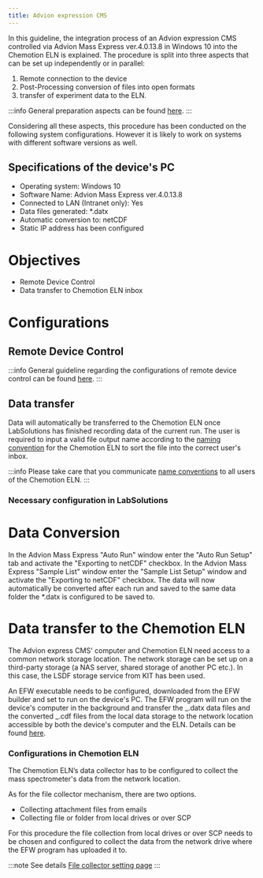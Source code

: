 ```yaml
---
title: Advion expression CMS
---
```


In this guideline, the integration process of an Advion expression CMS controlled via Advion Mass Express ver.4.0.13.8 in Windows 10 into the Chemotion ELN is explained.
The procedure is split into three aspects that can be set up independently or in parallel:

1. Remote connection to the device
2. Post-Processing conversion of files into open formats
3. transfer of experiment data to the ELN.

:::info
General preparation aspects can be found [here](../devices#general-preparation-aspects).
:::

Considering all these aspects, this procedure has been conducted on the following system configurations.
However it is likely to work on systems with different software versions as well.

## Specifications of the device's PC

- Operating system: Windows 10
- Software Name: Advion Mass Express ver.4.0.13.8
- Connected to LAN (Intranet only): Yes
- Data files generated: \*.datx
- Automatic conversion to: netCDF
- Static IP address has been configured

# Objectives

- Remote Device Control
- Data transfer to Chemotion ELN inbox

# Configurations

## Remote Device Control

:::info
General guideline regarding the configurations of remote device control can be found [here](configurations/remote_control).
:::

## Data transfer

Data will automatically be transferred to the Chemotion ELN once LabSolutions has finished recording data of the current run.
The user is required to input a valid file output name according to the [naming convention](../devices#name-conventions) for the Chemotion ELN to sort the file into the correct user's inbox.

:::info
Please take care that you communicate [name conventions](../devices#name-conventions) to all users of the Chemotion ELN.
:::

### Necessary configuration in LabSolutions

# Data Conversion

In the Advion Mass Express "Auto Run" window enter the "Auto Run Setup" tab and activate the "Exporting to netCDF" checkbox.
In the Advion Mass Express "Sample List" window enter the "Sample List Setup" window and activate the "Exporting to netCDF" checkbox.
The data will now automatically be converted after each run and saved to the same data folder the \*.datx is configured to be saved to.

# Data transfer to the Chemotion ELN

The Advion express CMS' computer and Chemotion ELN need access to a common network storage location.
The network storage can be set up on a third-party storage (a NAS server, shared storage of another PC etc.). In this case, the LSDF storage service from KIT has been used.

An EFW executable needs to be configured, downloaded from the EFW builder and set to run on the device's PC.
The EFW program will run on the device's computer in the background and transfer the _.datx data files and the converted _.cdf files from the local data storage to the network location accessible by both the device's computer and the ELN.
Details can be found [here](configurations/data_transfer).

### Configurations in Chemotion ELN

The Chemotion ELN’s data collector has to be configured to collect the mass spectrometer's data from the network location.

As for the file collector mechanism, there are two options.

- Collecting attachment files from emails
- Collecting file or folder from local drives or over SCP

For this procedure the file collection from local drives or over SCP needs to be chosen and configured to collect the data from the network drive where the EFW program has uploaded it to.

:::note See details
[File collector setting page](../install_configure/configuration#file-collection)
:::
